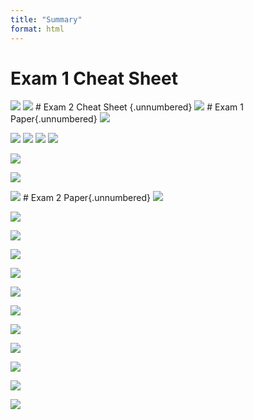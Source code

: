```yaml
---
title: "Summary"
format: html
---
```


# Exam 1 Cheat Sheet {.unnumbered}
![](exam1-1.png)
![](exam1-2.png)
# Exam 2 Cheat Sheet {.unnumbered}
![](exam2.png)
# Exam 1 Paper{.unnumbered}
![](21.png)

![](22.png)
![](23.png)
![](24.png)
![](25.png)

![](26.png)

![](27.png)

![](28.png)
# Exam 2 Paper{.unnumbered}
![](29.png)

![](30.png)

![](31.png)

![](32.png)

![](33.png)

![](34.png)

![](35.png)

![](36.png)

![](37.png)

![](38.png)

![](39.png)

![](40.png)
